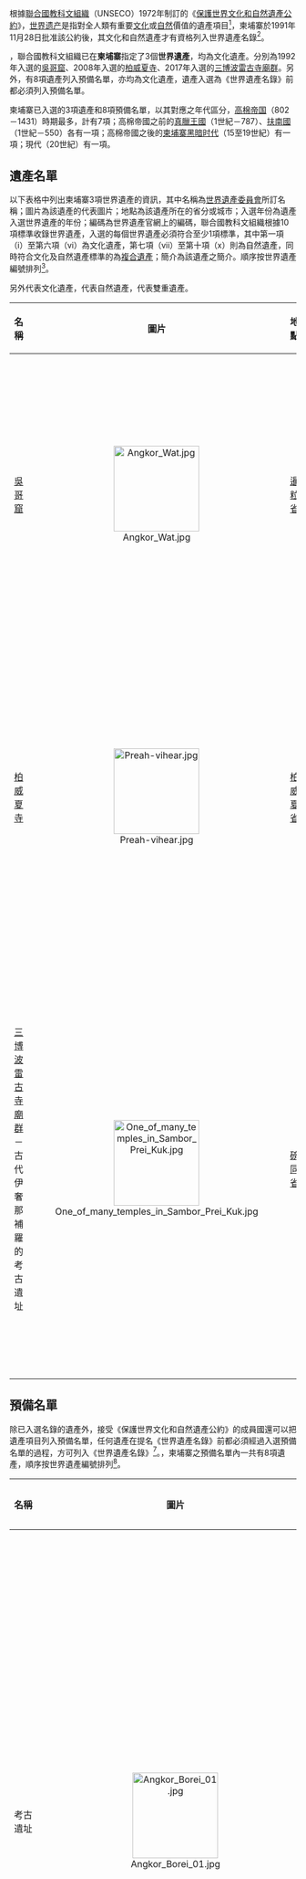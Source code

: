 {{noteTA
|G1=單位
}}

{{location map+ |Cambodia |width=260 |float=right |caption=<center>'''柬埔寨世界遺產的所在的地理位置'''</center> |places=
{{location map~ |Cambodia |lat=13.41 |long=103.87 |label=[[吴哥古迹|吳哥窟]] |position=left |mark=red pog.svg}}
{{location map~ |Cambodia |lat=14.39 |long=104.68 |label=[[柏威夏寺|柏威夏寺]] |position=right |mark=red pog.svg}}
{{location map~ |Cambodia |lat=12.87 |long=105.04 |label=[[三博波雷古寺|三博波雷古寺廟群]] |position=right |mark=red pog.svg}}
}}

根據[[联合国教育、科学及文化组织|聯合國教科文組織]]（UNSECO）1972年制訂的《[[世界遗产#保护世界文化和自然遗产公约|保護世界文化和自然遺產公約]]》，[[世界遗产|世界遗产]]是指對全人類有重要[[文化遗产|文化]]或[[自然遗产|自然]]價值的遺產項目<ref name="UNESCO_151025"/>，柬埔寨於1991年11月28日批准該公約後，其文化和自然遺產才有資格列入世界遺產名錄<ref name="UNESCO_kh"/>。

{{As of|2021}}，聯合國教科文組織已在'''柬埔寨'''指定了3個'''世界遺產'''，均為文化遺產。分別為1992年入選的[[吴哥古迹|吳哥窟]]、2008年入選的[[柏威夏寺|柏威夏寺]]、2017年入選的[[三博波雷古寺|三博波雷古寺廟群]]。另外，有8項遺產列入預備名單，亦均為文化遺產，遺產入選為《世界遺產名錄》前都必須列入預備名單。

柬埔寨已入選的3項遺產和8項預備名單，以其對應之年代區分，[[高棉帝国|高棉帝国]]（802－1431）時期最多，計有7項；高棉帝國之前的[[真腊|真臘王國]]（1世紀－787）、[[扶南|扶南國]]（1世紀－550）各有一項；高棉帝國之後的[[柬埔寨黑暗时代|柬埔寨黑暗时代]]（15至19世紀）有一項；現代（20世紀）有一項。

== 遺產名單 ==

以下表格中列出柬埔寨3項世界遺產的資訊，其中名稱為[[世界遺產委員會|世界遺產委員會]]所訂名稱；圖片為該遺產的代表圖片；地點為該遺產所在的省分或城市；入選年份為遺產入選世界遺產的年份；編碼為世界遺產官網上的編碼，聯合國教科文組織根據10項標準收錄世界遺產，入選的每個世界遺產必須符合至少1項標準，其中第一項（i）至第六項（vi）為文化遺產，第七項（vii）至第十項（x）則為自然遺產，同時符合文化及自然遺產標準的為[[文化和自然双重遗产|複合遺產]]；簡介為該遺產之簡介。順序按世界遺產編號排列<ref name="UNESCO_criteria"/>。

另外{{fontcolor|white|#AB2150|文}}代表文化遺產，{{fontcolor|white|#58653C|自}}代表自然遺產，{{fontcolor|white|#58653C|自}}{{fontcolor|white|#AB2150|文}}代表雙重遺產。

{{clear}}
{|class="wikitable sortable plainrowheaders"
|-
! style="width:180px;" scope="col"| 名稱
! class="unsortable"  style="width:150px;" scope="col"| 圖片
! style="width:100px;" scope="col"| 地點
! style="width:50px;" scope="col"| 入選年份
! style="width:80px;" scope="col" data-sort-type="number"| {{Abbr|編碼與入選標準|聯合國教科文組織世界遺產編碼和對應入選標準}}
! scope="col" class="unsortable" | 簡介
|-
! scope="row"| [[吴哥古迹|吳哥窟]]
| align=center| [[File:Angkor_Wat.jpg|150px]] 
| [[暹粒省|暹粒省]]
| align=center| 1992
| 668<br/>{{fontcolor|white|#AB2150|文}} (i), (ii), (iii), (iv)
| 吳哥窟是東南亞最重要的考古遺址之一，為[[高棉帝国|高棉帝国]]都城遺址。吳哥窟位於柬埔寨暹粒省[[暹粒市|暹粒市]]北方不遠處，占地約400平方公里。包含9至15世紀高棉帝國不同時期的宏偉遺跡，如[[大吳哥|吳哥城]]、[[巴戎寺|巴戎寺]]、[[塔布茏寺|塔布茏寺]]、[[圣剑寺|圣剑寺]]等，具有很高的建築、考古和藝術價值<ref name="UNESCO_668"/>。
|-
! scope="row"| [[柏威夏寺|柏威夏寺]]
| align=center| [[File:Preah-vihear.jpg|150px]] 
| [[柏威夏省|柏威夏省]]
| align=center| 2008
| 1224rev<br/>{{fontcolor|white|#AB2150|文}} (i)
| 柏威夏寺是一座位於柬埔寨和[[泰国|泰国]]邊境的高棉帝國時期的[[印度教|印度教]]寺廟，供奉[[湿婆|濕婆神]]。柏威夏寺位於柬、泰兩國邊境的[[扁擔山脈|扁擔山脈]]上，兩國對此寺廟的歸屬有多次爭議，該寺現為柬埔寨柏威夏省[[君克汕县|君克汕县]]的實際管轄之下。柏威夏寺建築群於9至12世紀陸續建成，為高棉帝國時期建築的傑出代表<ref name="UNESCO_1224"/>。
|-
! scope="row"| [[三博波雷古寺|三博波雷古寺廟群]]－古代伊奢那補羅的考古遺址
| align=center| [[File:One_of_many_temples_in_Sambor_Prei_Kuk.jpg|150px]] 
| [[磅同省|磅同省]]
| align=center| 2017
| 1532<br/>{{fontcolor|white|#AB2150|文}} (iii), (iv), (vi)
| 三博波雷古是柬埔寨的一處考古遺址，位於磅同省首府[[磅同市|磅同市]]以北30公里處。三博波雷古在高棉語中為「茂密叢林中的寺廟」，經鑑定為前高棉帝國時期之[[真腊|真臘王國]]都城「伊奢那補羅」（Ishanapura）的遺址，面積為25平方公里，包含超過100座的寺廟，建於[[6世纪|6世纪]]末至[[7世纪|7世纪]]初。此地的寺廟建築風格稱為前吳哥（pre-Angkor）風格，為高棉帝國時期獨特的吳哥風格立奠定了基礎<ref name="UNESCO_1532"/>。
|}

== 預備名單 ==

除已入選名錄的遺產外，接受《保護世界文化和自然遺產公約》的成員國還可以把遺產項目列入預備名單，任何遺產在提名《世界遺產名錄》前都必須經過入選預備名單的過程，方可列入《世界遺產名錄》<ref name="UNESCO_151025_2"/>。{{As of|2021}}，柬埔寨之預備名單內一共有8項遺產，順序按世界遺產編號排列<ref name="UNESCO_tentativelists"/>。

{|class="wikitable sortable plainrowheaders" 
|-
! style="width:180px;" scope="col"| 名稱
! class="unsortable"  style="width:150px;" scope="col"| 圖片
! style="width:100px;" scope="col"| 地點
! style="width:50px;" scope="col"| 入選年份
! style="width:80px;" scope="col" data-sort-type="number"| {{Abbr|編碼與入選標準|聯合國教科文組織世界遺產編碼和對應入選標準}}
! scope="col" class="unsortable" | 簡介
|-
! scope="row"| {{le|吳哥博瑞與達山|Angkor Borei and Phnom Da}}考古遺址
| align=center| [[File:Angkor_Borei_01.jpg|150px]] 
| [[茶胶省|茶胶省]]
| align=center| 2020
| 6455<br/>{{fontcolor|white|#AB2150|文}} (i), (ii), (iv)
| 吳哥博瑞為高棉文化的先驅，考古遺址的年代約為西元[[前5世紀|前5世紀]]至6世紀後期之間，位於[[金边|金边]]南方約102公里處。吳哥博瑞為[[扶南|扶南國]]（1世紀－550）都城的遺址，面積約300公頃，有城牆、護城河、通往其他地方的運河、以古高棉文書寫的碑文、建築遺跡等。達山為吳哥博瑞南方山脈的名稱，山上有一些寺廟的遺跡，這些遺跡顯示受到印度文化的影響<ref name="UNESCO_t6455"/>。
|-
! scope="row"| [[班迭奇马寺|班迭奇马寺]]考古遺址
| align=center| [[File:Banteay_Chhmar_Temple_Entrance.JPG|150px]] 
| [[班迭棉吉省|班迭棉吉省]]
| align=center| 2020
| 6456<br/>{{fontcolor|white|#AB2150|文}} (ii), (iii), (iv)
| 班迭奇馬寺為一座高棉帝國時期的佛教寺廟，位於柬埔寨西北方的[[诗梳风|诗梳风]]以北約65公里處，接近泰國邊境，為高棉帝國[[阇耶跋摩七世|阇耶跋摩七世]]在位時期（1181－1215）所建造。寺廟周圍長1,900公尺，寬1,700公尺；主殿長770公尺，寬690公尺，由砂岩構成，當時佛教在高棉帝國迅速發展，勢力逐漸超越印度教，闍耶跋摩七世希望藉由建立此宏偉的佛寺，以體現對於印度教的優越性。現況為一座淹沒於叢林中的廢棄遺址，尚未進行有系統的整修<ref name="UNESCO_t6456"/>。
|-
! scope="row"| [[奔密列|奔密列寺]]
| align=center| [[File:Bengmealea.jpg|150px]] 
| [[暹粒省|暹粒省]]
| align=center| 2020
| 6457<br/>{{fontcolor|white|#AB2150|文}} (ii), (iv)
| [[奔密列|奔密列寺]]為一座印度教寺廟，位於吳哥窟東方約40公里處，建於高棉帝國[[蘇利耶跋摩二世|蘇利耶跋摩二世]]時期（1113－1150），並於闍耶跋摩七世時期（1181－1215）增建，面積約14公頃。奔密列寺的建材為[[砂岩|砂岩]]，外有長1,200公尺，寬900公尺的護城河包圍。遺跡內布滿樹木，現尚未經過有系統的整修<ref name="UNESCO_t6457"/>。
|-
! scope="row"| {{le|科克 (柬埔寨)|Koh Ker|科克}}考古遺址
| align=center| [[File:0505280017PThompyramid.jpg|150px]] 
| [[柏威夏省|柏威夏省]]
| align=center| 2020
| 6458<br/>{{fontcolor|white|#AB2150|文}} (ii), (iv)
| {{le|科克 (柬埔寨)|Koh Ker|科克}}在[[阇耶跋摩四世|阇耶跋摩四世]]時期（928－941）為高棉帝國的都城，位於吳哥窟東北方約102公里處。科克在闍耶跋摩四世死後被廢棄，至19世紀被法國人發現後重新調查。遺跡中有169個建築，包含76座寺廟，最有名的為一座外觀類似金字塔的七層神廟，名為「Prasat Thom」<ref name="UNESCO_t6458"/>。
|-
! scope="row"| [[乌栋|乌栋]]古城
| align=center| [[File:Stupa_of_King_Sisowath_Monivong_in_Oudong.JPG|150px]] 
| [[磅士卑省|磅士卑省]]
| align=center| 2020
| 6459<br/>{{fontcolor|white|#AB2150|文}} (ii), (iv)
| 烏棟為[[柬埔寨黑暗时代|柬埔寨黑暗时代]]（1431－1863）之最後一個時期[[乌栋时期|乌栋时期]]的都城（1618－1863），在[[金边|金边]]西北方約35公里處。烏棟古城內有許多該時期的建築遺跡，包括皇宮、寺廟等<ref name="UNESCO_t6459"/>。
|-
! scope="row"| [[荔枝山|荔枝山]]：{{le|索馬亨德拉帕瓦塔|Mahendraparvata}}考古遺址
| align=center| [[File:Phnom_Kulen8.JPG|150px]] 
| [[暹粒省|暹粒省]]
| align=center| 2020
| 6460<br/>{{fontcolor|white|#AB2150|文}} (ii), (iv), (v)
| 荔枝山位於吳哥窟東北方約30公里，現在列為荔枝山國家公園，面積為37,375公頃。{{le|索馬亨德拉帕瓦塔|Mahendraparvata}}位於荔枝山國家公園內，為高棉帝國時期的一個城市。該城市建於[[8世紀|8世紀]]末至[[9世紀|9世紀]]初，遺址內有水庫、渠道、平台、寺廟等，城市的遺址大部分被森林覆蓋，2012年藉由[[光学雷达|光学雷达]]技術進行考古調查，使得城市的輪廓得以發現<ref name="UNESCO_t6460"/>。
|-
! scope="row"| 前M-13監獄－前S-21監獄（[[吐斯廉屠殺博物館|吐斯廉屠殺博物館]]）
| align=center| [[File:Tuol_Sleng.jpg|150px]] 
| [[磅清扬省|磅清扬省]]、[[金边|金边]]
| align=center| 2020
| 6461<br/>{{fontcolor|white|#AB2150|文}} (iii), (iv), (vi)
| M-13為[[紅色高棉|紅色高棉]]在1975年4月控制整個柬埔寨之前，[[康克由|康克由]]建立的第一座監獄。M-13監獄的位置遷移了3次，在磅清揚省[[杜坡县|杜坡县]]的時間最長；S-21監獄（後改為[[吐斯廉屠殺博物館|吐斯廉屠殺博物館]]）位於[[金边|金边]]，建立於1975年，亦為康克由成立。M-13與S-21監獄為紅色高棉時期執行[[酷刑|酷刑]]與[[屠杀|屠杀]]的場所<ref name="UNESCO_t6461"/>。
|-
! scope="row"| {{le|大聖劍寺|Preah Khan Kompong Svay}}古建築群
| align=center| [[File:Überreste_des_zentralen_Heiligtums.JPG|150px]] 
| [[柏威夏省|柏威夏省]]
| align=center| 2020
| 6462<br/>{{fontcolor|white|#AB2150|文}} (ii)
| 大聖劍寺位於吳哥窟東方約105公里處，為高棉帝國時期的佛教寺廟建築群，於[[11世紀|11世紀]]至[[13世紀|13世紀]]期間，主要在[[蘇利耶跋摩一世|蘇利耶跋摩一世]]、[[蘇利耶跋摩二世|蘇利耶跋摩二世]]、[[阇耶跋摩七世|阇耶跋摩七世]]三位國王在位期間興建。大聖劍寺最外圍的圍牆長寬各約5公里，由外至內有4道圍牆，寺內許多建築與雕塑均有很高的藝術價值<ref name="UNESCO_t6462"/>。
|}

== 參見 ==

{{Portal box|世界遺產}}
* [[世界遗产|世界遗产]]
* [[各國世界遺產數列表|各國世界遺產數列表]]
* [[亚洲和太平洋地区世界遗产列表|亚洲和太平洋地区世界遗产列表]]
* {{le|柬埔寨保護區列表|List of protected areas of Cambodia}}

== 參考資料 ==

{{Reflist|30em|refs=

<ref name="UNESCO_1224">{{cite web | url=http://whc.unesco.org/en/list/1224 | title=Temple of Preah Vihear | publisher=聯合國教科文組織 | accessdate=2021-03-18 | language=en | archive-date=2017-06-23 | archive-url=https://web.archive.org/web/20170623155058/http://whc.unesco.org/en/list/1224 | dead-url=no }}</ref>

<ref name="UNESCO_151025">{{cite web | title=UNESCO World Heritage Centre – The World Heritage Convention | url=https://whc.unesco.org/en/convention/ | accessdate=2021-03-18 | date=2015-10-25 | publisher=UNESCO World Heritage Centre | archiveurl=https://web.archive.org/web/20160827065310/https://whc.unesco.org/en/convention/ | archivedate=2016-08-27 | dead-url=no }}</ref>

<ref name="UNESCO_151025_2">{{cite web | title=UNESCO World Heritage Centre – Tentative Lists | url=https://whc.unesco.org/en/tentativelists | accessdate=2021-03-18 | date=2015-10-25 | publisher=UNESCO World Heritage Centre | archiveurl=https://web.archive.org/web/20170720204834/https://whc.unesco.org/en/tentativelists/ | archivedate=2017-07-20 | dead-url=no }}</ref>

<ref name="UNESCO_1532">{{cite web | url=http://whc.unesco.org/en/list/1532 | title=Temple Zone of Sambor Prei Kuk, Archaeological Site of Ancient Ishanapura | publisher=聯合國教科文組織 | accessdate=2021-03-18 | language=en | archive-date=2017-07-13 | archive-url=https://web.archive.org/web/20170713114829/http://whc.unesco.org/en/list/1532/ | dead-url=no }}</ref>

<ref name="UNESCO_668">{{cite web | url=http://whc.unesco.org/en/list/668 | title=Angkor | publisher=聯合國教科文組織 | accessdate=2021-03-18 | language=en | archive-date=2016-10-07 | archive-url=https://web.archive.org/web/20161007101231/http://whc.unesco.org/en/list/668 | dead-url=no }}</ref>

<ref name="UNESCO_criteria">{{cite web | title=UNESCO World Heritage Centre - The Criteria for Selection | url=https://whc.unesco.org/en/criteria/ | accessdate=2021-03-18 | publisher=聯合國教科文組織 | archiveurl=https://web.archive.org/web/20160612152223/https://whc.unesco.org/en/criteria/ | archivedate=2016-06-12 | dead-url=no }}</ref>

<ref name="UNESCO_kh">{{cite web | url=http://whc.unesco.org/en/statesparties/kh | title=Cambodia | publisher=聯合國教科文組織 | accessdate=2021-03-18 | language=en | archive-date=2020-05-05 | archive-url=https://web.archive.org/web/20200505130231/https://whc.unesco.org/en/statesparties/kh | dead-url=no }}</ref>

<ref name="UNESCO_t6455">{{cite web | url=https://whc.unesco.org/en/tentativelists/6455/ | title=The Site of Angkor Borei and Phnom Da | publisher=聯合國教科文組織 | accessdate=2021-03-18 | language=en | archive-date=2020-06-23 | archive-url=https://web.archive.org/web/20200623080602/https://whc.unesco.org/en/tentativelists/6455/ | dead-url=no }}</ref>

<ref name="UNESCO_t6456">{{cite web | url=https://whc.unesco.org/en/tentativelists/6456/ | title=The Archeological complex of Banteay Chhmar | publisher=聯合國教科文組織 | accessdate=2021-03-18 | language=en | archive-date=2021-01-22 | archive-url=https://web.archive.org/web/20210122224704/http://whc.unesco.org/en/tentativelists/6456 | dead-url=no }}</ref>

<ref name="UNESCO_t6457">{{cite web | url=https://whc.unesco.org/en/tentativelists/6457/ | title=Beng Malea Temple | publisher=聯合國教科文組織 | accessdate=2021-03-18 | language=en | archive-date=2020-10-23 | archive-url=https://web.archive.org/web/20201023114031/http://whc.unesco.org/en/tentativelists/6457/ | dead-url=no }}</ref>

<ref name="UNESCO_t6458">{{cite web | url=https://whc.unesco.org/en/tentativelists/6458/ | title=Koh Ker: Archeological site of Ancient Lingapura Or Chok Gargyar | publisher=聯合國教科文組織 | accessdate=2021-03-18 | language=en | archive-date=2021-02-11 | archive-url=https://web.archive.org/web/20210211185702/https://whc.unesco.org/en/tentativelists/6458/ | dead-url=no }}</ref>

<ref name="UNESCO_t6459">{{cite web | url=https://whc.unesco.org/en/tentativelists/6459/ | title=Ancient City of Ondong | publisher=聯合國教科文組織 | accessdate=2021-03-18 | language=en | archive-date=2020-06-23 | archive-url=https://web.archive.org/web/20200623080601/https://whc.unesco.org/en/tentativelists/6459/ | dead-url=no }}</ref>

<ref name="UNESCO_t6460">{{cite web | url=https://whc.unesco.org/en/tentativelists/6460/ | title=Phnom Kulen: Archeological Site/Ancient Site of Mahendraparvata | publisher=聯合國教科文組織 | accessdate=2021-03-18 | language=en | archive-date=2020-09-20 | archive-url=https://web.archive.org/web/20200920235238/https://whc.unesco.org/en/tentativelists/6460/ | dead-url=no }}</ref>

<ref name="UNESCO_t6461">{{cite web | url=https://whc.unesco.org/en/tentativelists/6461/ | title=Former M-13 prison/ Tuol Sleng Genocide Museum (former S-21)/ Choeung Ek Genocidal Centre (former Execution Site of S-21) | publisher=聯合國教科文組織 | accessdate=2021-03-18 | language=en | archive-date=2021-03-20 | archive-url=https://web.archive.org/web/20210320064119/https://whc.unesco.org/en/tentativelists/6461/ | dead-url=no }}</ref>

<ref name="UNESCO_t6462">{{cite web | url=https://whc.unesco.org/en/tentativelists/6462/ | title=The ancient complex of Preah Khan Kompong Svay | publisher=聯合國教科文組織 | accessdate=2021-03-18 | language=en | archive-date=2020-09-21 | archive-url=https://web.archive.org/web/20200921111342/https://whc.unesco.org/en/tentativelists/6462/ | dead-url=no }}</ref>

<ref name="UNESCO_tentativelists">{{cite web | url=https://whc.unesco.org/en/tentativelists/state=kh | title=Tentative Lists | publisher=聯合國教科文組織 | accessdate=2021-03-18 | language=en | archive-date=2021-03-09 | archive-url=https://web.archive.org/web/20210309192413/https://whc.unesco.org/en/tentativelists/state=kh | dead-url=no }}</ref>

}}

== 外部連結 ==

{{Commons category|World Heritage Sites in Cambodia|柬埔寨世界遺產}}
* {{en}}[http://whc.unesco.org/en/statesparties/kh 世界遺產官方網站－柬埔寨] {{Wayback|url=http://whc.unesco.org/en/statesparties/kh |date=20200505130231 }}

{{亞洲世界遺產列表}}
[[Category:世界遺產列表|C]]
[[Category:亚洲和太平洋地区世界遗产|C]]
[[Category:柬埔寨世界遺產|Category:柬埔寨世界遺產]]